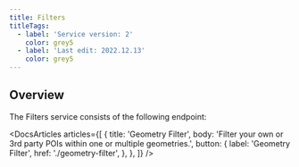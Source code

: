 ---
title: Filters
titleTags:
  - label: 'Service version: 2'
    color: grey5
  - label: 'Last edit: 2022.12.13'
    color: grey5
---

## Overview

The Filters service consists of the following endpoint:

<DocsArticles
  articles={[
    {
      title: 'Geometry Filter',
      body: 'Filter your own or 3rd party POIs within one or multiple geometries.',
      button: {
        label: 'Geometry Filter',
        href: './geometry-filter',
      },
    },
  ]}
/>  
